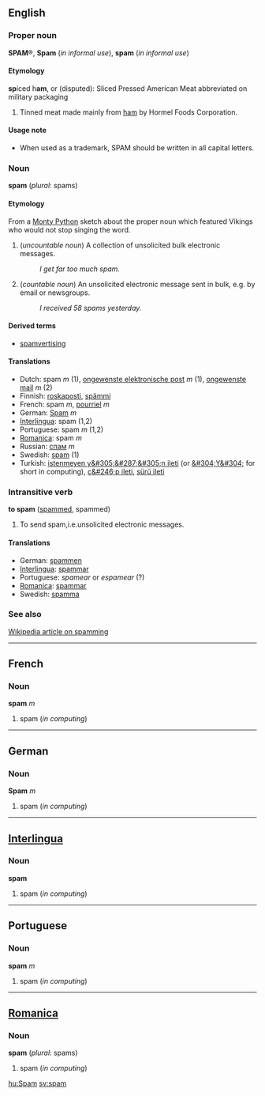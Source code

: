 {{wikipedia}}
==English==
===Proper noun===
'''SPAM'''&reg;, '''Spam''' (''in informal use''), '''spam''' (''in informal use'')

====Etymology====
'''sp'''iced h'''am''', or (disputed): Sliced Pressed American Meat abbreviated on military packaging

#Tinned meat made mainly from [[ham]] by Hormel Foods Corporation.

====Usage note====
*When used as a trademark, SPAM should be written in all capital letters.

===Noun===
'''spam''' (''plural'': spams)

====Etymology====
From a [[w:Monty Python|Monty Python]] sketch about the proper noun which featured Vikings who would not stop singing the word.

# (''uncountable noun'') A collection of unsolicited bulk electronic messages.
#: ''I get far too much spam.''
# (''countable noun'') An unsolicited electronic message sent in bulk, e.g. by email or newsgroups.
#: ''I received 58 spams yesterday.''

==== Derived terms ====
*[[spamvertising]]

==== Translations ====
*Dutch: spam ''m'' (1), [[ongewenste elektronische post]] ''m'' (1), [[ongewenste mail]] ''m'' (2)
*Finnish: [[roskaposti]], [[spämmi]]
*French: spam ''m'', [[pourriel]] ''m''
*German: [[Spam]] ''m''
*[[Interlingua]]: spam (1,2)
*Portuguese: spam ''m'' (1,2)
*[[Romanica]]: spam ''m''
*Russian: [[спам]] ''m''
*Swedish: [[spam]] (1)
*Turkish: [[istenmeyen y&#305;&#287;&#305;n ileti]] (or [[&#304;Y&#304;]] for short in computing), [[ç&#246;p ileti]], [[sürü ileti]]

===Intransitive verb===
'''to spam''' ([[spammed]], spammed)

# To send spam,i.e.unsolicited electronic messages.

==== Translations ====
*German: [[spammen]]
*[[Interlingua]]: [[spammar]]
*Portuguese: ''spamear'' or ''espamear'' (?)
*[[Romanica]]: [[spammar]]
*Swedish: [[spamma]]

===See also===
[[w:Spamming|Wikipedia article on spamming]]

----
==French==
===Noun===
'''spam''' ''m''

#spam (''in computing'')

----
==German==
===Noun===
'''Spam''' ''m''

#spam (''in computing'')

----
==[[Interlingua]]==
===Noun===
'''spam'''

#spam (''in computing'')

----
==Portuguese==
===Noun===
'''spam''' ''m''

#spam (''in computing'')

----
==[[Romanica]]==
===Noun===
'''spam''' (''plural'': spams)

#spam (''in computing'')

[[hu:Spam]]
[[sv:spam]]